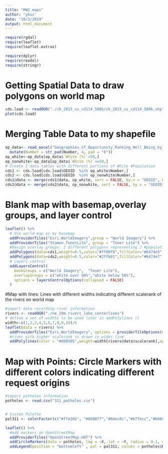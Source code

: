 ---
title: "HW2_maps"
author: "yhui"
date: "10/3/2019"
output: html_document
---

```{r setup, include=FALSE}
require(rgdal)
require(leaflet)
require(leaflet.extras)

require(dplyr)
require(readxl)
require(stringr)
```

# Getting Spatial Data to draw polygons on world map

```{r, loading}
cds.load <- readOGR("./cb_2015_us_cd114_500k/cb_2015_us_cd114_500k.shp", layer = "cb_2015_us_cd114_500k", GDAL1_integer64_policy = TRUE)
plot(cds.load)

```

# Merging Table Data to my shapefile

```{r, merging}
op_data<- read_excel("Geographies_of_Opportunity_Ranking_Well_Being_by_Congressional_District_(114th_Congress).xlsx") %>%
  mutate(Number = str_pad(Number, 4, pad = "0"))
op_white<-op_data[op_data$`White (%)`>50,]
op_nonwhite<-op_data[op_data$`White (%)`<=50,]
# Create 2 data tables with different portions of White #Population
cds1 <- cds.load[cds.load$GEOID  %in% op_white$Number,]
cds2 <- cds.load[cds.load$GEOID  %in% op_nonwhite$Number,]
cds1@data <- merge(cds1@data, op_white, sort = FALSE, by.x = "GEOID", by.y = "Number")
cds2@data <- merge(cds2@data, op_nonwhite, sort = FALSE, by.x = "GEOID", by.y = "Number")
```

# Blank map with basemap,overlay groups, and layer control

```{r, controls}
leaflet() %>%
  # Use world map as my basemap
  addProviderTiles("Esri.WorldImagery",group = "World Imagery") %>%
  addProviderTiles("Stamen.TonerLite", group = "Toner Lite") %>%
  #Design overlay groups: 2 different polygons representing 2 #populations with different White portion
  addPolygons(data=cds1,weight=0.5,color="#ff00f8",fillColor="#6474e5",fillOpacity=0.8,group = "white over 50%")%>%
  addPolygons(data=cds2,weight=0.5,color="#2ffb01",fillColor="#6474e7",fillOpacity=0.8,group = "white below 50%")%>%
  # Layers control
  addLayersControl(
    baseGroups = c("World Imagery",  "Toner Lite"),
    overlayGroups = c("white over 50%","white below 50%"),
    options = layersControlOptions(collapsed = FALSE)
  )

```

#Map with lines: Lines with different widths indicating different scalerank of the rivers on world map

```{r, lines}
#import data recording river information
rivers <- readOGR("./ne_10m_rivers_lake_centerlines")
# define a set of widths to be used later in addPolylines ()
width<-c(1,2,3,4,5,6,7,8,9,10)/5
leaflet(data = rivers) %>%
  addProviderTiles("Esri.WorldImagery", options = providerTileOptions(noWrap = TRUE)) %>%
  #river with higher scalerank is drawn in wider line
  addPolylines(color = "#d80505",weight=width[rivers@data$scalerank],opacity=0.7,popup = ~name)
```


# Map with Points: Circle Markers with different colors indicating different request origins

```{r, markers}
#import potholes information
potholes <- read.csv("311_potholes.csv")


# Custom Palette
pal311 <- colorFactor(c("#ffe26b", "#6b88ff","#84ec6c","#b77ecc","#b6666f","#f53163","#388087","#2ffb01"), c("Call Center","Twitter","Website","Report2Gov iOS","Report2Gov","Andriod Control Panel","Email","Text Message"))

leaflet() %>%
  #add markers on OpenStreetMap
  addProviderTiles("OpenStreetMap.HOT") %>%
  addCircleMarkers(data = potholes, lng = ~X, lat = ~Y, radius = 0.1, color = ~pal311(REQUEST_ORIGIN)) %>%
  addLegend(position = "bottomleft" , pal = pal311, values = potholes$REQUEST_ORIGIN, title = "Request Origin") 
  
```


